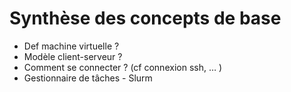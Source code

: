 # Synthèse des concepts de base

<ul>
  <li>Def machine virtuelle ?</li>  
  <li>Modèle client-serveur ?</li>
  <li>Comment se connecter ? (cf connexion ssh, … )</li>
  <li>Gestionnaire de tâches - Slurm</li>
</ul>
